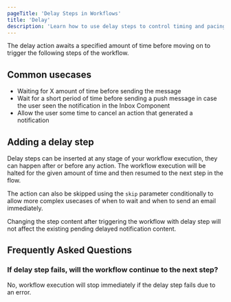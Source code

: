 ```yaml
---
pageTitle: 'Delay Steps in Workflows'
title: 'Delay'
description: 'Learn how to use delay steps to control timing and pacing in your notification workflows.'
---
```


The delay action awaits a specified amount of time before moving on to trigger the following steps of the workflow.

## Common usecases

- Waiting for X amount of time before sending the message
- Wait for a short period of time before sending a push message in case the user seen the notification in the Inbox Component
- Allow the user some time to cancel an action that generated a notification

## Adding a delay step

Delay steps can be inserted at any stage of your workflow execution, they can happen after or before any action. The workflow execution will be halted for the given amount of time and then resumed to the next step in the flow.

The action can also be skipped using the `skip` parameter conditionally to allow more complex usecases of when to wait and when to send an email immediately.

<Callout type="info">
  Changing the step content after triggering the workflow with delay step will not affect the
  existing pending delayed notification content.
</Callout>

## Frequently Asked Questions

### If delay step fails, will the workflow continue to the next step?
No, workflow execution will stop immediately if the delay step fails due to an error.